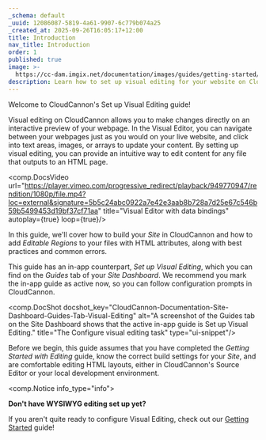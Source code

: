 ```yaml
---
_schema: default
_uuid: 12086087-5819-4a61-9907-6c779b074a25
_created_at: 2025-09-26T16:05:17+12:00
title: Introduction
nav_title: Introduction
order: 1
published: true
image: >-
  https://cc-dam.imgix.net/documentation/images/guides/getting-started/guide-thumbnails/CloudCannon-Getting-Started-Thumbnail-Universal.png
description: Learn how to set up visual editing for your website on CloudCannon.
---
```

Welcome to CloudCannon's Set up Visual Editing guide!

Visual editing on CloudCannon allows you to make changes directly on an interactive preview of your webpage. In the Visual Editor, you can navigate between your webpages just as you would on your live website, and click into text areas, images, or arrays to update your content. By setting up visual editing, you can provide an intuitive way to edit content for any file that outputs to an HTML page.

<comp.DocsVideo url="https://player.vimeo.com/progressive_redirect/playback/949770947/rendition/1080p/file.mp4?loc=external&signature=5b5c24abc0922a7e42e3aab8b728a7d25e67c546b59b5499453d19bf37cf71aa" title="Visual Editor with data bindings" autoplay={true} loop={true}/>

In this guide, we'll cover how to build your *Site* in CloudCannon and how to add *Editable Regions* to your files with HTML attributes, along with best practices and common errors.

This guide has an in-app counterpart, *Set up Visual Editing*, which you can find on the *Guides* tab of your *Site Dashboard*. We recommend you mark the in-app guide as active now, so you can follow configuration prompts in CloudCannon.

<comp.DocShot docshot_key="CloudCannon-Documentation-Site-Dashboard-Guides-Tab-Visual-Editing" alt="A screenshot of the Guides tab on the Site Dashboard shows that the active in-app guide is Set up Visual Editing." title="The Configure visual editing task" type="ui-snippet"/>

Before we begin, this guide assumes that you have completed the *Getting Started with Editing* guide, know the correct build settings for your *Site*, and are comfortable editing HTML layouts, either in CloudCannon's Source Editor or your local development environment.

<comp.Notice info_type="info">
  <p><strong>Don't have WYSIWYG editing set up yet?</strong></p><p>If you aren't quite ready to configure Visual Editing, check out our <a href="/documentation/guides/getting-started-with-editing/">Getting Started</a> guide!</p>
</comp.Notice>